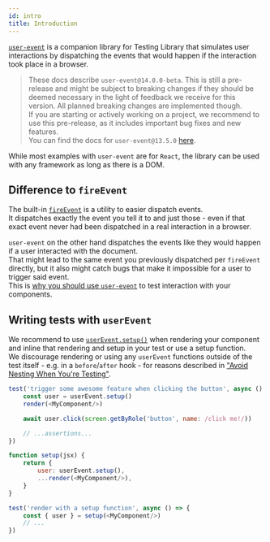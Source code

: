 ```yaml
---
id: intro
title: Introduction
---
```


[`user-event`](https://github.com/testing-library/user-event)
is a companion library for Testing Library that simulates user interactions by
dispatching the events that would happen if the interaction took place in a browser.

> These docs describe `user-event@14.0.0-beta`.
This is still a pre-release and might be subject to breaking changes
if they should be deemed necessary in the light of feedback we receive for this version.
All planned breaking changes are implemented though.  
If you are starting or actively working on a project,
we recommend to use this pre-release, as it includes important bug fixes and new features.  
You can find the docs for `user-event@13.5.0` [here](ecosystem-user-event).

While most examples with `user-event` are for `React`, the library can be used
with any framework as long as there is a DOM.

## Difference to `fireEvent`

The built-in [`fireEvent`](dom-testing-library/api-events.mdx#fireevent) is a
utility to easier dispatch events.  
It dispatches exactly the event you tell it to and just those - even if that
exact event never had been dispatched in a real interaction in a browser.

`user-event` on the other hand dispatches the events like they would happen if a
user interacted with the document.  
That might lead to the same event you previously dispatched per `fireEvent`
directly, but it also might catch bugs that make it impossible for a user to
trigger said event.  
This is
[why you should use `user-event`](https://ph-fritsche.github.io/blog/post/why-userevent)
to test interaction with your components.

## Writing tests with `userEvent`

We recommend to use [`userEvent.setup()`](setup) when rendering your component
and inline that rendering and setup in your test or use a setup function.  
We discourage rendering or using any `userEvent` functions outside of the test
itself - e.g. in a `before`/`after` hook - for reasons described in
["Avoid Nesting When You're Testing"](https://kentcdodds.com/blog/avoid-nesting-when-youre-testing).

```js
test('trigger some awesome feature when clicking the button', async () => {
    const user = userEvent.setup()
    render(<MyComponent/>)

    await user.click(screen.getByRole('button', name: /click me!/))

    // ...assertions...
})
```

```js
function setup(jsx) {
    return {
        user: userEvent.setup(),
        ...render(<MyComponent/>),
    }
}

test('render with a setup function', async () => {
    const { user } = setup(<MyComponent/>)
    // ...
})
```
